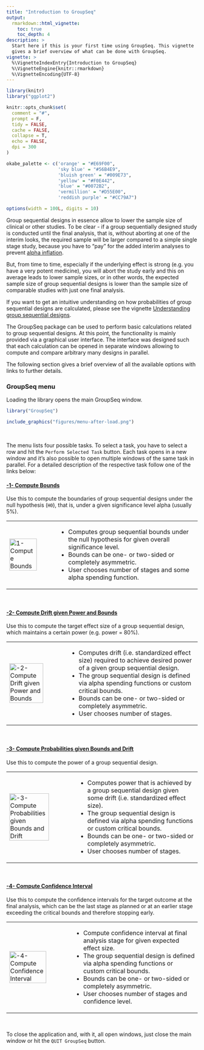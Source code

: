 ---
title: "Introduction to GroupSeq"
output:
  rmarkdown::html_vignette:
    toc: true
    toc_depth: 4
description: >
  Start here if this is your first time using GroupSeq. This vignette
  gives a brief overview of what can be done with GroupSeq.
vignette: >
  %\VignetteIndexEntry{Introduction to GroupSeq}
  %\VignetteEngine{knitr::rmarkdown}
  %\VignetteEncoding{UTF-8}
---

```{r knitr-setup, include = FALSE}
library(knitr)
library("ggplot2")

knitr::opts_chunk$set(
  comment = "#",
  prompt = F,
  tidy = FALSE,
  cache = FALSE,
  collapse = T,
  echo = FALSE,
  dpi = 300
)

okabe_palette <- c('orange' = "#E69F00",
                   'sky blue' = "#56B4E9",
                   'bluish green' = "#009E73",
                   'yellow' = "#F0E442",
                   'blue' = "#0072B2",
                   'vermillion' = "#D55E00",
                   'reddish purple' = "#CC79A7")

options(width = 100L, digits = 10)
```

Group sequential designs in essence allow to lower the sample size of clinical
or other studies. To be clear - if a group sequentially designed study is 
conducted until the final analysis, that is, without aborting at one
of the interim looks, the required sample will be larger compared to a simple
single stage study, because you have to "pay" for the added interim
analyses to prevent 
[alpha inflation](https://en.wikipedia.org/wiki/Multiple_comparisons_problem).

But, from time to time, especially if the underlying effect is strong 
(e.g. you have a very potent medicine),
you will abort the study early and this on average
leads to lower sample sizes, or in other words, the expected sample size of
group sequential designs is lower than the sample size of comparable studies
with just one final analysis.

If you want to get an intuitive understanding on how probabilities of group
sequential designs are calculated, please see the vignette 
[Understanding group sequential designs](https://rpahl.github.io/GroupSeq/articles/understanding-gs-designs.html).

The GroupSeq package can be used to perform basic calculations related
to group sequential designs. At this point, the functionality is mainly
provided via a graphical user interface. The interface was designed such that
each calculation can be opened in separate windows allowing to compute
and compare arbitrary many designs in parallel.

The following section gives a brief overview of all the available options 
with links to further details.

### GroupSeq menu

Loading the library opens the main GroupSeq window.

```{r, eval = FALSE, echo = TRUE}
library("GroupSeq")
```

```{r, out.width = "35%", echo = FALSE}
include_graphics("figures/menu-after-load.png")
```

<br>

The menu lists four possible tasks. To select a task, you have to select a row
and hit the `Perform Selected Task` button.
Each task opens in a new window and it's also possible to open
multiple windows of the same task in parallel.
For a detailed description of the respective task follow one of the links below:

#### [-1- Compute Bounds](https://rpahl.github.io/GroupSeq/articles/task-1-compute-bounds-H0.html)

Use this to compute the boundaries of group sequential designs under the null
hypothesis (`H0`), that is, under a given significance level alpha (usually 5%).

<table style="border: 0px solid white; border-collapse: collapse; text-align:left">
    <tr>
        <td><a href="https://rpahl.github.io/GroupSeq/articles/task-1-compute-bounds-H0.html"><img src="figures/task1-menu.png" alt="1- Compute Bounds" style="width:80%"></a></td>
        <td>
            <ul>
                <li>Computes group sequential bounds under the null hypothesis for given overall significance level.</li>
                <li>Bounds can be one- or two-sided or completely asymmetric.</li>
                <li>User chooses number of stages and some alpha spending function.</li>
            </ul>    
        </td>
    </tr>
</table>

<br>

#### [-2- Compute Drift given Power and Bounds](https://rpahl.github.io/GroupSeq/articles/task-2-compute-drift.html)

Use this to compute the target effect size of a group sequential design,
which maintains a certain power (e.g. power = 80%).

<table style="border: 0px solid white; border-collapse: collapse; text-align:left">
    <tr>
        <td><a href="https://rpahl.github.io/GroupSeq/articles/task-2-compute-drift.html"><img src="figures/task2-menu.png" alt="-2- Compute Drift given Power and Bounds" style="width:80%"></a></td>
        <td>
            <ul>
                <li>Computes drift (i.e. standardized effect size) required to achieve desired power of 
                a given group sequential design.</li>
                <li>The group sequential design is defined via alpha spending functions or custom critical bounds.</li>
                <li>Bounds can be one- or two-sided or completely asymmetric.</li>
                <li>User chooses number of stages.</li>
            </ul>    
        </td>
    </tr>
</table>

<br>

#### [-3- Compute Probabilities given Bounds and Drift](https://rpahl.github.io/GroupSeq/articles/task-3-compute-bounds-H1.html)

Use this to compute the power of a group sequential design.

<table style="border: 0px solid white; border-collapse: collapse; text-align:left">
    <tr>
        <td><a href="https://rpahl.github.io/GroupSeq/articles/3-compute-bounds-H1.html"><img src="figures/task3-menu.png" alt="-3- Compute Probabilities given Bounds and Drift" style="width:80%"></a></td>
        <td>
            <ul>
                <li>Computes power that is achieved by a group sequential design
                given some drift (i.e. standardized effect size).</li>
                <li>The group sequential design is defined via alpha spending functions or custom critical bounds.</li>
                <li>Bounds can be one- or two-sided or completely asymmetric.</li>
                <li>User chooses number of stages.</li>
            </ul>    
        </td>
    </tr>
</table>

<br>


#### [-4- Compute Confidence Interval](https://rpahl.github.io/GroupSeq/articles/task-4-compute-CI.html)

Use this to compute the confidence intervals for the target outcome
at the final analysis, which can be the last stage as planned or at an earlier
stage exceeding the critical bounds and therefore stopping early.

<table style="border: 0px solid white; border-collapse: collapse; text-align:left">
    <tr>
        <td><a href="https://rpahl.github.io/GroupSeq/articles/task-4-compute-CI.html"><img src="figures/task4-menu.png" alt="-4- Compute Confidence Interval" style="width:80%"></a></td>
        <td>
            <ul>
                <li>Compute confidence interval at final analysis stage for given expected effect size.</li>
                <li>The group sequential design is defined via alpha spending functions or custom critical bounds.</li>
                <li>Bounds can be one- or two-sided or completely asymmetric.</li>
                <li>User chooses number of stages and confidence level.</li>
            </ul>    
        </td>
    </tr>
</table>

<br>



To close the application and, with it, all open windows, just close the main 
window or hit the `QUIT GroupSeq` button.


